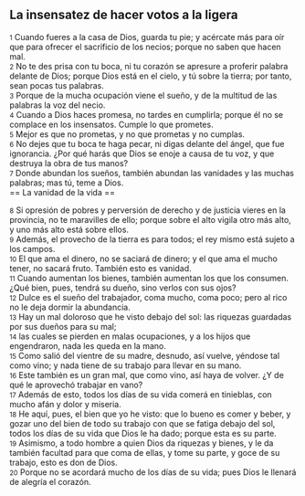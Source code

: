 == La insensatez de hacer votos a la ligera ==

{{anchor|1}} <small>1</small> Cuando fueres a la casa de Dios, guarda tu pie; y acércate más para oír que para ofrecer el sacrificio de los necios; porque no saben que hacen mal.<br>
{{anchor|2}} <small>2</small> No te des prisa con tu boca, ni tu corazón se apresure a proferir palabra delante de Dios; porque Dios está en el cielo, y tú sobre la tierra; por tanto, sean pocas tus palabras.<br>
{{anchor|3}} <small>3</small> Porque de la mucha ocupación viene el sueño, y de la multitud de las palabras la voz del necio.<br>
{{anchor|4}} <small>4</small> Cuando a Dios haces promesa, no tardes en cumplirla; porque él no se complace en los insensatos. Cumple lo que prometes.<br>
{{anchor|5}} <small>5</small> Mejor es que no prometas, y no que prometas y no cumplas.<br>
{{anchor|6}} <small>6</small> No dejes que tu boca te haga pecar, ni digas delante del ángel, que fue ignorancia. ¿Por qué harás que Dios se enoje a causa de tu voz, y que destruya la obra de tus manos?<br>
{{anchor|7}} <small>7</small> Donde abundan los sueños, también abundan las vanidades y las muchas palabras; mas tú, teme a Dios.<br>
== La vanidad de la vida ==

{{anchor|8}} <small>8</small> Si opresión de pobres y perversión de derecho y de justicia vieres en la provincia, no te maravilles de ello; porque sobre el alto vigila otro más alto, y uno más alto está sobre ellos.<br>
{{anchor|9}} <small>9</small> Además, el provecho de la tierra es para todos; el rey mismo está sujeto a los campos.<br>
{{anchor|10}} <small>10</small> El que ama el dinero, no se saciará de dinero; y el que ama el mucho tener, no sacará fruto. También esto es vanidad.<br>
{{anchor|11}} <small>11</small> Cuando aumentan los bienes, también aumentan los que los consumen. ¿Qué bien, pues, tendrá su dueño, sino verlos con sus ojos?<br>
{{anchor|12}} <small>12</small> Dulce es el sueño del trabajador, coma mucho, coma poco; pero al rico no le deja dormir la abundancia.<br>
{{anchor|13}} <small>13</small> Hay un mal doloroso que he visto debajo del sol: las riquezas guardadas por sus dueños para su mal;<br>
{{anchor|14}} <small>14</small> las cuales se pierden en malas ocupaciones, y a los hijos que engendraron, nada les queda en la mano.<br>
{{anchor|15}} <small>15</small> Como salió del vientre de su madre, desnudo, así vuelve, yéndose tal como vino; y nada tiene de su trabajo para llevar en su mano.<br>
{{anchor|16}} <small>16</small> Este también es un gran mal, que como vino, así haya de volver. ¿Y de qué le aprovechó trabajar en vano?<br>
{{anchor|17}} <small>17</small> Además de esto, todos los días de su vida comerá en tinieblas, con mucho afán y dolor y miseria.<br>
{{anchor|18}} <small>18</small> He aquí, pues, el bien que yo he visto: que lo bueno es comer y beber, y gozar uno del bien de todo su trabajo con que se fatiga debajo del sol, todos los días de su vida que Dios le ha dado; porque esta es su parte.<br>
{{anchor|19}} <small>19</small> Asimismo, a todo hombre a quien Dios da riquezas y bienes, y le da también facultad para que coma de ellas, y tome su parte, y goce de su trabajo, esto es don de Dios.<br>
{{anchor|20}} <small>20</small> Porque no se acordará mucho de los días de su vida; pues Dios le llenará de alegría el corazón.<br>
